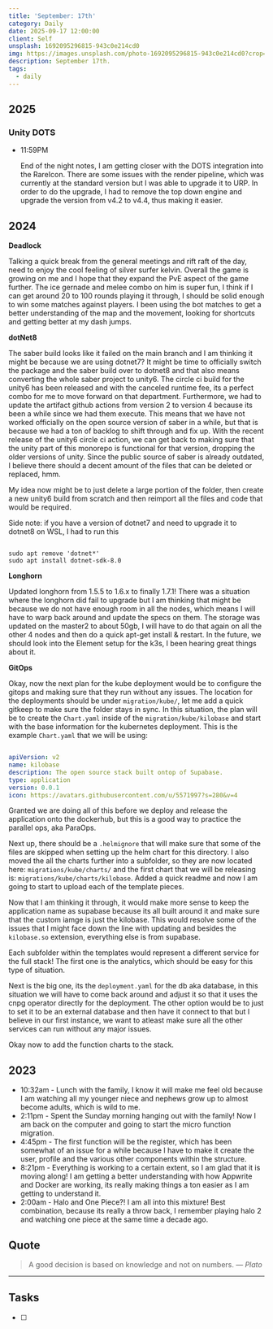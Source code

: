 ```yaml
---
title: 'September: 17th'
category: Daily
date: 2025-09-17 12:00:00
client: Self
unsplash: 1692095296815-943c0e214cd0
img: https://images.unsplash.com/photo-1692095296815-943c0e214cd0?crop=entropy&cs=srgb&fm=jpg&ixid=MnwzNjM5Nzd8MHwxfHJhbmRvbXx8fHx8fHx8fDE2ODE3NDg2ODY&ixlib=rb-4.0.3&q=85
description: September 17th. 
tags:
  - daily
---
```



## 2025

### Unity DOTS

-   11:59PM

    End of the night notes, I am getting closer with the DOTS integration into the RareIcon.
    There are some issues with the render pipeline, which was currently at the standard version but I was able to upgrade it to URP.
    In order to do the upgrade, I had to remove the top down engine and upgrade the version from v4.2 to v4.4, thus making it easier.

## 2024

**Deadlock**

Talking a quick break from the general meetings and rift raft of the day, need to enjoy the cool feeling of silver surfer kelvin.
Overall the game is growing on me and I hope that they expand the PvE aspect of the game further.
The ice gernade and melee combo on him is super fun, I think if I can get around 20 to 100 rounds playing it through, I should be solid enough to win some matches against players.
I been using the bot matches to get a better understanding of the map and the movement, looking for shortcuts and getting better at my dash jumps.

**dotNet8**

The saber build looks like it failed on the main branch and I am thinking it might be because we are using dotnet7?
It might be time to officially switch the package and the saber build over to dotnet8 and that also means converting the whole saber project to unity6.
The circle ci build for the unity6 has been released and with the canceled runtime fee, its a perfect combo for me to move forward on that department.
Furthermore, we had to update the artifact github actions from version 2 to version 4 because its been a while since we had them execute.
This means that we have not worked officially on the open source version of saber in a while, but that is because we had a ton of backlog to shift through and fix up.
With the recent release of the unity6 circle ci action, we can get back to making sure that the unity part of this monorepo is functional for that version, dropping the older versions of unity.
Since the public source of saber is already outdated, I believe there should a decent amount of the files that can be deleted or replaced, hmm.

My idea now might be to just delete a large portion of the folder, then create a new unity6 build from scratch and then reimport all the files and code that would be required.

Side note: if you have a version of dotnet7 and need to upgrade it to dotnet8 on WSL, I had to run this

```shell

sudo apt remove 'dotnet*'
sudo apt install dotnet-sdk-8.0

```


**Longhorn**

Updated longhorn from 1.5.5 to 1.6.x to finally 1.7.1!
There was a situation where the longhorn did fail to upgrade but I am thinking that might be because we do not have enough room in all the nodes, which means I will have to warp back around and update the specs on them.
The storage was updated on the master2 to about 50gb, I will have to do that again on all the other 4 nodes and then do a quick apt-get install & restart.
In the future, we should look into the Element setup for the k3s, I been hearing great things about it.

**GitOps**

Okay, now the next plan for the kube deployment would be to configure the gitops and making sure that they run without any issues.
The location for the deployments should be under `migration/kube/`, let me add a quick gitkeep to make sure the folder stays in sync.
In this situation, the plan will be to create the `Chart.yaml` inside of the `migration/kube/kilobase` and start with the base information for the kubernetes deployment.
This is the example `Chart.yaml` that we will be using:

```yaml

apiVersion: v2
name: kilobase
description: The open source stack built ontop of Supabase.
type: application
version: 0.0.1
icon: https://avatars.githubusercontent.com/u/5571997?s=280&v=4

```

Granted we are doing all of this before we deploy and release the application onto the dockerhub, but this is a good way to practice the parallel ops, aka ParaOps.

Next up, there should be a `.helmignore` that will make sure that some of the files are skipped when setting up the helm chart for this directory.
I also moved the all the charts further into a subfolder, so they are now located here: `migrations/kube/charts/` and the first chart that we will be releasing is: `migrations/kube/charts/kilobase`.
Added a quick readme and now I am going to start to upload each of the template pieces.

Now that I am thinking it through, it would make more sense to keep the application name as supabase because its all built around it and make sure that the custom iamge is just the kilobase.
This would resolve some of the issues that I might face down the line with updating and besides the `kilobase.so` extension, everything else is from supabase.

Each subfolder within the templates would represent a different service for the full stack!
The first one is the analytics, which should be easy for this type of situation.

Next is the big one, its the `deployment.yaml` for the db aka database, in this situation we will have to come back around and adjust it so that it uses the cnpg operator directly for the deployment.
The other option would be to just to set it to be an external database and then have it connect to that but I believe in our first instance, we want to atleast make sure all the other services can run without any major issues.

Okay now to add the function charts to the stack.



<Adsense />

## 2023
- 10:32am - Lunch with the family, I know it will make me feel old because I am watching all my younger niece and nephews grow up to almost become adults, which is wild to me.
- 2:11pm - Spent the Sunday morning hanging out with the family! Now I am back on the computer and going to start the micro function migration.
- 4:45pm - The first function will be the register, which has been somewhat of an issue for a while because I have to make it create the user, profile and the various other components within the structure.
- 8:21pm - Everything is working to a certain extent, so I am glad that it is moving along! I am getting a better understanding with how Appwrite and Docker are working, its really making things a ton easier as I am getting to understand it.
- 2:00am - Halo and One Piece?! I am all into this mixture! Best combination, because its really a throw back, I remember playing halo 2 and watching one piece at the same time a decade ago.

## Quote

> A good decision is based on knowledge and not on numbers.
> — <cite>Plato</cite>

---

## Tasks

- [ ]